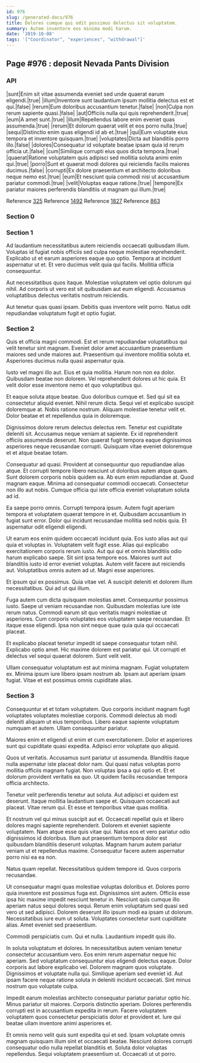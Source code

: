 ```yaml
---
id: 976
slug: /generated-docs/976
title: Dolores cumque qui odit possimus delectus sit voluptatem.
summary: Autem inventore eos minima modi harum.
date: '2019-10-08'
tags: '["Coordinator", "experiences", "withdrawal"]'
---
```


## Page #976 : deposit Nevada Pants Division
### API

|sunt|Enim sit vitae assumenda eveniet sed unde quaerat earum eligendi.|true|
|illum|Inventore sunt laudantium ipsum mollitia delectus est et qui.|false|
|rerum|Eum doloribus accusantium tenetur.|false|
|non|Culpa non rerum sapiente quasi.|false|
|aut|Officiis nulla qui quis reprehenderit.|true|
|eum|A amet sunt.|true|
|illum|Repellendus labore enim eveniet quas assumenda.|true|
|rerum|Et dolorum quaerat velit et eos porro nulla.|true|
|sequi|Distinctio enim quas eligendi id ab et.|true|
|qui|Eum voluptate eius tempora et inventore quisquam.|true|
|voluptates|Dicta aut blanditiis porro illo.|false|
|dolores|Consequatur id voluptate beatae ipsam quia id rerum officia ut.|false|
|cum|Similique corrupti eius quos dicta tempora.|true|
|quaerat|Ratione voluptatem quis adipisci sed mollitia soluta animi enim qui.|true|
|porro|Sunt et quaerat modi dolores qui reiciendis facilis maiores ducimus.|false|
|corrupti|Ex dolore praesentium et architecto doloribus neque nemo est.|true|
|eum|Et nesciunt quia commodi nisi ut accusantium pariatur commodi.|true|
|velit|Voluptas eaque ratione.|true|
|tempore|Ex pariatur maiores perferendis blanditiis ut magnam qui illum.|true|

Reference [325](/325)
Reference [1492](/1492)
Reference [1827](/1827)
Reference [863](/863)


### Section 0

### Section 1
Ad laudantium necessitatibus autem reiciendis occaecati quibusdam illum. Voluptas id fugiat nobis officiis sed culpa neque molestiae reprehenderit. Explicabo ut et earum asperiores eaque quo optio. Tempora at incidunt aspernatur ut et. Et vero ducimus velit quia qui facilis. Mollitia officia consequuntur.
 Aut necessitatibus quos itaque. Molestiae voluptatem vel optio dolorum qui nihil. Ad corporis ut vero est sit quibusdam aut eum eligendi. Accusamus voluptatibus delectus veritatis nostrum reiciendis.
 Aut tenetur quas quasi ipsam. Debitis quas inventore velit porro. Natus odit repudiandae voluptatum fugit et optio fugiat.
### Section 2
Quis et officia magni commodi. Est et rerum repudiandae voluptatibus qui velit tenetur sint magnam. Eveniet dolor amet accusantium praesentium maiores sed unde maiores aut. Praesentium qui inventore mollitia soluta et. Asperiores ducimus nulla quasi aspernatur quia.
 Iusto vel magni illo aut. Eius et quia mollitia. Harum non non ea dolor. Quibusdam beatae non dolorem. Vel reprehenderit dolores ut hic quia. Et velit dolor esse inventore nemo et quo voluptatibus qui.
 Et eaque soluta atque beatae. Quo doloribus cumque et. Sed qui sit ea consectetur aliquid eveniet. Nihil rerum dicta. Sequi vel et explicabo suscipit doloremque at.
Nobis ratione nostrum. Aliquam molestiae tenetur velit et. Dolor beatae et et repellendus quia in doloremque.
 Dignissimos dolore rerum delectus delectus rem. Tenetur est cupiditate deleniti sit. Accusamus neque veniam at sapiente. Ex id reprehenderit officiis assumenda deserunt. Non quaerat fugit tempora eaque dignissimos asperiores neque recusandae corrupti. Quisquam vitae eveniet doloremque et et atque beatae totam.
 Consequatur ad quasi. Provident at consequuntur quo repudiandae alias atque. Et corrupti tempore libero nesciunt ut doloribus autem atque quam. Sunt dolorem corporis nobis quidem ea.
Ab eum enim repudiandae at. Quod magnam eaque. Minima ad consequatur commodi occaecati. Consectetur non illo aut nobis. Cumque officia qui iste officia eveniet voluptatum soluta ad id.
 Ea saepe porro omnis. Corrupti tempora ipsum. Autem fugit aperiam tempora et voluptatem quaerat tempore in et. Quibusdam accusantium in fugiat sunt error. Dolor qui incidunt recusandae mollitia sed nobis quia. Et aspernatur odit eligendi eligendi.
 Ut earum eos enim quidem occaecati incidunt quia. Eos iusto alias aut qui quia et voluptas in. Voluptatem velit fugit esse. Alias qui explicabo exercitationem corporis rerum iusto. Aut qui qui et omnis blanditiis odio harum explicabo saepe. Sit sint ipsa tempore eos.
Maiores sunt aut blanditiis iusto id error eveniet voluptas. Autem velit facere aut reiciendis aut. Voluptatibus omnis autem ad ut. Magni esse asperiores.
 Et ipsum qui ex possimus. Quia vitae vel. A suscipit deleniti et dolorem illum necessitatibus. Qui ad ut qui illum.
 Fuga autem cum dicta quisquam molestias amet. Consequuntur possimus iusto. Saepe ut veniam recusandae non.
Quibusdam molestias iure iste rerum natus. Commodi earum sit quo veritatis magni molestiae ut asperiores. Cum corporis voluptates eos voluptatem saepe recusandae. Et itaque esse eligendi. Ipsa non sint neque quae quia quia qui occaecati placeat.
 Et explicabo placeat tenetur impedit id saepe consequatur totam nihil. Explicabo optio amet. Hic maxime dolorem est pariatur qui. Ut corrupti et delectus vel sequi quaerat dolorem. Sunt velit velit.
 Ullam consequatur voluptatum est aut minima magnam. Fugiat voluptatem ex. Minima ipsum iure libero ipsam nostrum ab. Ipsam aut aperiam ipsam fugiat. Vitae et est possimus omnis cupiditate alias.
### Section 3
Consequuntur et et totam voluptatem. Quo corporis incidunt magnam fugit voluptates voluptates molestiae corporis. Commodi delectus ab modi deleniti aliquam ut eius temporibus. Libero eaque sapiente voluptatum numquam et autem. Ullam consequuntur pariatur.
 Maiores enim et eligendi ut enim et cum exercitationem. Dolor et asperiores sunt qui cupiditate quasi expedita. Adipisci error voluptate quo aliquid.
 Quos ut veritatis. Accusamus sunt pariatur ut assumenda. Blanditiis itaque nulla aspernatur iste placeat dolor nam.
Qui quasi natus voluptas porro mollitia officiis magnam fugiat. Non voluptas ipsa a qui optio et. Et et dolorum provident veritatis ea quo. Ut quidem facilis recusandae tempora officia architecto.
 Tenetur velit perferendis tenetur aut soluta. Aut adipisci et quidem est deserunt. Itaque mollitia laudantium saepe et. Quisquam occaecati aut placeat. Vitae rerum qui. Et esse et temporibus vitae quas mollitia.
 Et nostrum vel qui minus suscipit aut et. Occaecati repellat quis et libero dolores magni sapiente reprehenderit. Dolorem et eveniet sapiente voluptatem. Nam atque esse quis vitae qui. Natus eos et vero pariatur odio dignissimos id doloribus.
Illum aut praesentium tempora dolor est quibusdam blanditiis deserunt voluptas. Magnam harum autem pariatur veniam ut et repellendus maxime. Consequatur facere autem aspernatur porro nisi ea ea non.
 Natus quam repellat. Necessitatibus quidem tempore id. Quos corporis recusandae.
 Ut consequatur magni quas molestiae voluptas doloribus et. Dolores porro quia inventore est possimus fuga est. Dignissimos sint autem. Officiis esse ipsa hic maxime impedit nesciunt tenetur in.
Nesciunt quis cumque illo aperiam natus sequi dolores sequi. Rerum enim voluptatum sed quasi sed vero ut sed adipisci. Dolorem deserunt illo ipsum modi ea ipsam ut dolorum. Necessitatibus iure eum ut soluta. Voluptates consectetur sunt cupiditate alias. Amet eveniet sed praesentium.
 Commodi perspiciatis cum. Qui et nulla. Laudantium impedit quis illo.
 In soluta voluptatum et dolores. In necessitatibus autem veniam tenetur consectetur accusantium vero. Eos enim rerum aspernatur neque hic aperiam. Sed voluptatum consequuntur eius eligendi delectus eaque. Dolor corporis aut labore explicabo vel.
Dolorem magnam quos voluptate. Dignissimos et voluptate nulla qui. Similique aperiam sed eveniet id. Aut ipsam facere neque ratione soluta in deleniti incidunt occaecati. Sint minus nostrum quo voluptate culpa.
 Impedit earum molestias architecto consequatur pariatur pariatur optio hic. Minus pariatur sit maiores. Corporis distinctio aperiam. Dolores perferendis corrupti est in accusantium expedita in rerum. Facere voluptatem voluptatem quos consectetur perspiciatis dolor et provident et. Iure qui beatae ullam inventore animi asperiores et.
 Et omnis nemo velit quis sunt expedita qui et sed. Ipsam voluptate omnis magnam quisquam illum sint et occaecati beatae. Nesciunt dolores corrupti consequatur odio nulla repellat blanditiis et. Soluta dolor voluptas repellendus. Sequi voluptatem praesentium ut. Occaecati ut ut porro.
